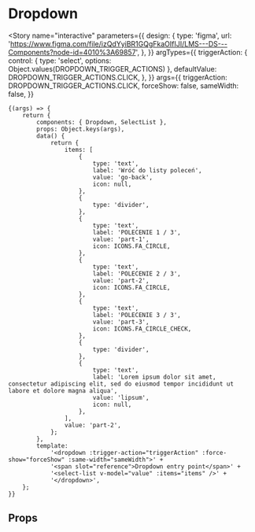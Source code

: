 
<Meta title="components/Dropdown" component={Dropdown} />

# Dropdown

<Story
	name="interactive"
	parameters={{
		design: {
			type: 'figma',
			url: 'https://www.figma.com/file/izQdYyiBR1GQgFkaOIfIJI/LMS---DS---Components?node-id=4010%3A69857',
		},
	}}
	argTypes={{
		triggerAction: {
			control: { type: 'select', options: Object.values(DROPDOWN_TRIGGER_ACTIONS) },
			defaultValue: DROPDOWN_TRIGGER_ACTIONS.CLICK,
		},
	}}
	args={{
		triggerAction: DROPDOWN_TRIGGER_ACTIONS.CLICK,
		forceShow: false,
		sameWidth: false,
	}}
>
	{(args) => {
		return {
			components: { Dropdown, SelectList },
			props: Object.keys(args),
			data() {
				return {
					items: [
						{
							type: 'text',
							label: 'Wróć do listy poleceń',
							value: 'go-back',
							icon: null,
						},
						{
							type: 'divider',
						},
						{
							type: 'text',
							label: 'POLECENIE 1 / 3',
							value: 'part-1',
							icon: ICONS.FA_CIRCLE,
						},
						{
							type: 'text',
							label: 'POLECENIE 2 / 3',
							value: 'part-2',
							icon: ICONS.FA_CIRCLE,
						},
						{
							type: 'text',
							label: 'POLECENIE 3 / 3',
							value: 'part-3',
							icon: ICONS.FA_CIRCLE_CHECK,
						},
						{
							type: 'divider',
						},
						{
							type: 'text',
							label: 'Lorem ipsum dolor sit amet, consectetur adipiscing elit, sed do eiusmod tempor incididunt ut labore et dolore magna aliqua',
							value: 'lipsum',
							icon: null,
						},
					],
					value: 'part-2',
				};
			},
			template:
				'<dropdown :trigger-action="triggerAction" :force-show="forceShow" :same-width="sameWidth">' +
				'<span slot="reference">Dropdown entry point</span>' +
				'<select-list v-model="value" :items="items" />' +
				'</dropdown>',
		};
	}}
</Story>

## Props

<Props of={Dropdown} />
